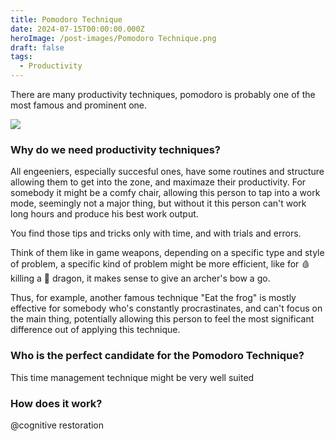 ```yaml
---
title: Pomodoro Technique
date: 2024-07-15T00:00:00.000Z
heroImage: /post-images/Pomodoro Technique.png
draft: false
tags:
  - Productivity
---
```


There are many productivity techniques, pomodoro is probably one of the most famous and prominent one.

![](</post-images/Pomodoro Technique ILLUSTRATION (intro joke).png>)

### Why do we need productivity techniques?

All engeeniers, especially succesful ones, have some routines and structure allowing them to get into the zone, and maximaze their productivity. For somebody it might be a comfy chair, allowing this person to tap into a work mode, seemingly not a major thing, but without it this person can't work long hours and produce his best work output.

You find those tips and tricks only with time, and with trials and errors.

Think of them like in game weapons, depending on a specific type and style of problem, a specific kind of problem might be more efficient, like for 🩸 killing a 🐲 dragon, it makes sense to give an archer's bow a go.

Thus, for example, another famous technique "Eat the frog" is mostly effective for somebody who's constantly procrastinates, and can't focus on the main thing, potentially allowing this person to feel the most significant difference out of applying this technique.

### Who is the perfect candidate for the Pomodoro Technique?

This time management technique might be very well suited

### How does it work?

@cognitive restoration

